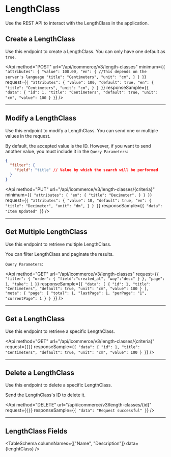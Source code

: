 
# LengthClass
Use the REST API to interact with the LengthClass in the application.

<InfoAboutRequest />
<Cache />

## Create a LengthClass
Use this endpoint to create a LengthClass. You can only have one default as `true`.

<Api
  method="POST"
  url="/api/icommerce/v3/length-classes"
  minimum={`{
  "attributes": {
    "value": 100.00,
    "en": { //This depends on the server's language
      "title": "Centimeters",
      "unit": "cm",
    }
  }
}`}
  request={`{
  "attributes": {
    "value": 100,
    "default": true,
    "en": {
      "title": "Centimeters",
      "unit": "cm",
    }
  }
}`}
  responseSample={`{
  "data": {
    "id": 1,
    "title": "Centimeters",
    "default": true,
    "unit": "cm",
    "value": 100
  }
}`}
/>

---
## Modify a LengthClass

Use this endpoint to modify a LengthClass. You can send one or multiple values in the request.

By default, the accepted value is the ID. However, if you want to send another value, you must include it in the `Query Parameters`:

```json
{
  "filter": {
    "field": "title" // Value by which the search will be performed
  }
}
```

<Api
  method="PUT"
  url="/api/icommerce/v3/length-classes/{criteria}"
  minimum={`{
  "attributes": {
    "en": {
      "title": "Decimeter",
    }
  }
}`}
  request={`{
  "attributes": {
    "value": 10,
    "default": true,
    "en": {
      "title": "Decimeter",
      "unit": "dm",
    }
  }
}`}
  responseSample={`{
  "data": "Item Updated"
}`}
/>

---
## Get Multiple LengthClass

Use this endpoint to retrieve multiple LengthClass.

You can filter LengthClass and paginate the results.

`Query Parameters`:

<Api
  method="GET"
  url="/api/icommerce/v3/length-classes"
  request={`{
  "filter": {
    "order": {
      "field":"created_at",
      "way":"desc"
    }
  },
  "page": 1,
  "take": 1
}`}
  responseSample={`{
  "data": [
    {
      "id": 1,
      "title": "Centimeters",
      "default": true,
      "unit": "cm",
      "value": 100
    }
  ],
  "meta": {
    "page": {
      "total": 1,
      "lastPage": 1,
      "perPage": "1",
      "currentPage": 1
    }
  }
}`}
/>

---
## Get a LengthClass

Use this endpoint to retrieve a specific LengthClass.

<Api
  method="GET"
  url="/api/icommerce/v3/length-classes/{criteria}"
  request={`{}`}
  responseSample={`{
  "data": {
    "id": 1,
    "title": "Centimeters",
    "default": true,
    "unit": "cm",
    "value": 100
  }
}`}
/>

---
## Delete a LengthClass

Use this endpoint to delete a specific LengthClass.

Send the LengthClass's ID to delete it.

<Api
  method="DELETE"
  url="/api/icommerce/v3/length-classes/{id}"
  request={`{}`}
  responseSample={`{
  "data": "Request successful"
}`}
/>

---
## LengthClass Fields

<TableSchema columnNames={["Name", "Description"]} data={lenghtClass} />

